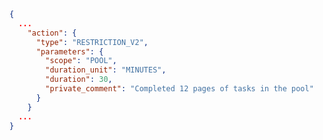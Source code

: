 ```json
{
  ...
    "action": {
      "type": "RESTRICTION_V2",
      "parameters": {
        "scope": "POOL",
        "duration_unit": "MINUTES",
        "duration": 30,
        "private_comment": "Completed 12 pages of tasks in the pool"
      }
    }
  ...
}
```